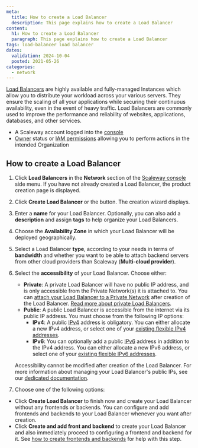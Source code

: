 ```yaml
---
meta:
  title: How to create a Load Balancer
  description: This page explains how to create a Load Balancer
content:
  h1: How to create a Load Balancer
  paragraph: This page explains how to create a Load Balancer
tags: load-balancer load balancer
dates:
  validation: 2024-10-04
  posted: 2021-05-26
categories:
  - network
---
```


[Load Balancers](https://www.scaleway.com/en/load-balancer/) are highly available and fully-managed Instances which allow you to distribute your workload across your various servers. They ensure the scaling of all your applications while securing their continuous availability, even in the event of heavy traffic. Load Balancers are commonly used to improve the performance and reliability of websites, applications, databases, and other services. 

<Macro id="requirements" />

- A Scaleway account logged into the [console](https://console.scaleway.com)
- [Owner](/iam/concepts/#owner) status or [IAM permissions](/iam/concepts/#permission) allowing you to perform actions in the intended Organization

## How to create a Load Balancer

1. Click **Load Balancers** in the **Network** section of the [Scaleway console](https://console.scaleway.com) side menu. If you have not already created a Load Balancer, the product creation page is displayed.

2. Click **Create Load Balancer** or the <Icon name="plus" /> button. The creation wizard displays.

3. Enter a **name** for your Load Balancer. Optionally, you can also add a **description** and assign **tags** to help organize your Load Balancers.

4. Choose the **Availability Zone** in which your Load Balancer will be deployed geographically.

5. Select a Load Balancer **type**, according to your needs in terms of **bandwidth** and whether you want to be able to attach backend servers from other cloud providers than Scaleway (**Multi-cloud provider**).

6. Select the **accessibility** of your Load Balancer. Choose either:
    - **Private**: A private Load Balancer will have no public IP address, and is only accessible from the Private Network(s) it is attached to. You can [attach your Load Balancer to a Private Network](/load-balancer/how-to/use-with-private-network/) after creation of the Load Balancer. [Read more about private Load Balancers](/load-balancer/reference-content/public-private-accessibility/#private-load-balancers).
    - **Public**: A public Load Balancer is accessible from the internet via its public IP address. You must choose from the following IP options:
        - **IPv4**: A public [IPv4](/load-balancer/concepts/#ipv4) address is obligatory. You can either allocate a new IPv4 address, or select one of your [existing flexible IPv4 addresses](/load-balancer/how-to/create-manage-flex-ips/).
        - **IPv6**: You can optionally add a public [IPv6](/load-balancer/concepts/#ipv6) address in addition to the IPv4 address. You can either allocate a new IPv6 address, or select one of your [existing flexible IPv6 addresses](/load-balancer/how-to/create-manage-flex-ips/).

    Accessibility cannot be modified after creation of the Load Balancer. For more information about managing your Load Balancer's public IPs, see our [dedicated documentation](/load-balancer/how-to/create-manage-flex-ips/).

7. Choose one of the following options:
  - Click **Create Load Balancer** to finish now and create your Load Balancer without any frontends or backends. You can configure and add frontends and backends to your Load Balancer whenever you want after creation.
  - Click **Create and add front and backend** to create your Load Balancer and also immediately proceed to configuring a frontend and backend for it. See [how to create frontends and backends](/load-balancer/how-to/create-frontends-backends/) for help with this step.


